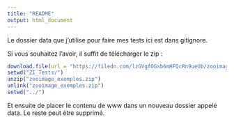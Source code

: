 ```yaml
---
title: "README"
output: html_document
---
```


Le dossier data que j'utilise pour faire mes tests ici est dans gitignore.

Si vous souhaitez l'avoir, il suffit de télécharger le zip :

```r
download.file(url = "https://filedn.com/lzGVgfOGxb6mHFQcRn9ueUb/zooimage/zooimage_examples.zip", destfile = "ZI_Tests/zooimage_exemples.zip")
setwd("ZI_Tests/")
unzip("zooimage_exemples.zip")
unlink("zooimage_exemples.zip")
setwd("../")
```

Et ensuite de placer le contenu de www dans un nouveau dossier appelé data.
Le reste peut être supprimé.